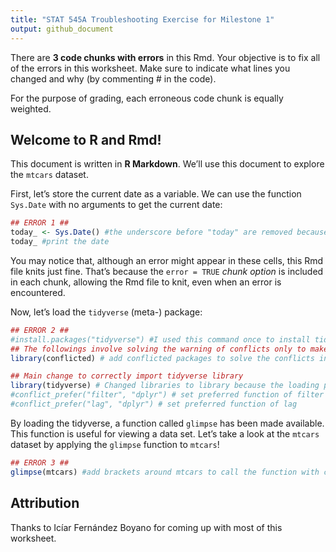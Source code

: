 ```yaml
---
title: "STAT 545A Troubleshooting Exercise for Milestone 1"
output: github_document
---
```


There are **3 code chunks with errors** in this Rmd. Your objective is to fix all of the errors in this worksheet. Make sure to indicate what lines you changed and why (by commenting \# in the code).

For the purpose of grading, each erroneous code chunk is equally weighted.

## Welcome to R and Rmd!

This document is written in **R Markdown**. We'll use this document to explore the `mtcars` dataset.

First, let's store the current date as a variable. We can use the function `Sys.Date` with no arguments to get the current date:

```r
## ERROR 1 ##
today_ <- Sys.Date() #the underscore before "today" are removed because the syntax of R prohibits the variable name starts with _
today_ #print the date
```

You may notice that, although an error might appear in these cells, this Rmd file knits just fine. That's because the `error = TRUE` *chunk option* is included in each chunk, allowing the Rmd file to knit, even when an error is encountered.

Now, let's load the `tidyverse` (meta-) package:

```r
## ERROR 2 ##
#install.packages("tidyverse") #I used this command once to install tidyverse package first.
## The followings involve solving the warning of conflicts only to make the output tidy. Not solving the conflicts gives the correct function as well. 
library(conflicted) # add conflicted packages to solve the conflicts in tidyverse_conflicts

## Main change to correctly import tidyverse library
library(tidyverse) # Changed libraries to library because the loading package function is library.
#conflict_prefer("filter", "dplyr") # set preferred function of filter
#conflict_prefer("lag", "dplyr") # set preferred function of lag


```

By loading the tidyverse, a function called `glimpse` has been made available. This function is useful for viewing a data set. Let's take a look at the `mtcars` dataset by applying the `glimpse` function to `mtcars`!

```r
## ERROR 3 ##
glimpse(mtcars) #add brackets around mtcars to call the function with correct syntax.
```

## Attribution

Thanks to Icíar Fernández Boyano for coming up with most of this worksheet.
